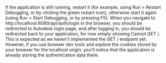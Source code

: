 If the application is still running, restart it (for example, using Run > Restart Debugging, or by clicking the green restart icon), otherwise start it again (using Run > Start Debugging, or by pressing F5).
When you navigate to http://localhost:8080/api/auth/login in the browser, you should be redirected to Autodesk login page, and after logging in, you should be redirected back to your application, for now simply showing Cannot GET /. This is expected as we haven't implemented the GET / endpoint yet. However, if you use browser dev tools and explore the cookies stored by your browser for the localhost origin, you'll notice that the application is already storing the authentication data there.
